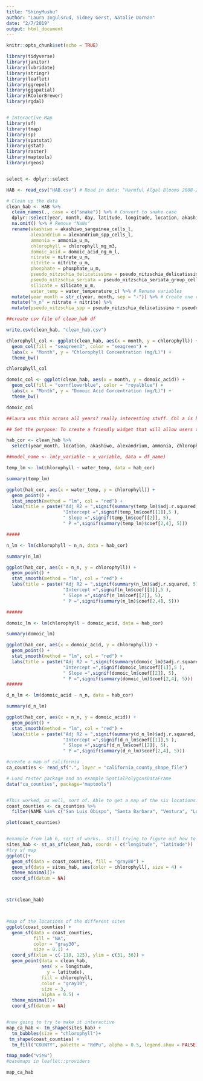 ```yaml
---
title: "ShinyMushu"
author: "Laura Ingulsrud, Sidney Gerst, Natalie Dornan"
date: "2/7/2019"
output: html_document
---
```


```r
knitr::opts_chunk$set(echo = TRUE)
```

```r

library(tidyverse)
library(janitor)
library(lubridate)
library(stringr)
library(leaflet)
library(ggrepel)
library(ggspatial)
library(RColorBrewer)
library(rgdal)


# Interactive Map
library(sf)
library(tmap)
library(sp)
library(spatstat)
library(gstat)
library(raster)
library(maptools)
library(rgeos)


select <- dplyr::select

```

```r

HAB <- read_csv("HAB.csv") # Read in data: "Harmful Algal Blooms 2008-2019"

# Clean up the data
clean_hab <- HAB %>% 
  clean_names(., case = c("snake")) %>% # Convert to snake case
  dplyr::select(year, month, day, latitude, longitude, location, akashiwo_sanguinea_cells_l, alexandrium_spp_cells_l, ammonia_u_m, chlorophyll_mg_m3, domoic_acid_ng_m_l, nitrate_u_m, nitrite_u_m, phosphate_u_m, pseudo_nitzschia_delicatissima_group_cells_l, pseudo_nitzschia_seriata_group_cells_l, silicate_u_m, water_temperature_c) %>% # Selected species that are correlated with HABs
  na.omit() %>% # Remove "NaNs" 
  rename(akashiwo = akashiwo_sanguinea_cells_l,
         alexandrium = alexandrium_spp_cells_l,
         ammonia = ammonia_u_m,
         chlorophyll = chlorophyll_mg_m3,
         domoic_acid = domoic_acid_ng_m_l,
         nitrate = nitrate_u_m,
         nitrite = nitrite_u_m,
         phosphate = phosphate_u_m,
         pseudo_nitzschia_delicatissima = pseudo_nitzschia_delicatissima_group_cells_l,
         pseudo_nitzschia_seriata = pseudo_nitzschia_seriata_group_cells_l,
         silicate = silicate_u_m,
         water_temp = water_temperature_c) %>% # Rename variables
  mutate(year_month = str_c(year, month, sep = "-")) %>% # Create one column of year and month of sample together
  mutate("n_n" = nitrate + nitrite) %>%
  mutate(pseudo_nitzschia_spp = pseudo_nitzschia_delicatissima + pseudo_nitzschia_seriata)## sum N+N concentrations

##create csv file of clean_hab df

write.csv(clean_hab, "clean_hab.csv")

```

```r

chlorophyll_col <- ggplot(clean_hab, aes(x = month, y = chlorophyll)) +
  geom_col(fill = "seagreen3", color = "seagreen") +
  labs(x = "Month", y = "Chlorophyll Concentration (mg/L)") +
  theme_bw() 

chlorophyll_col

domoic_col <- ggplot(clean_hab, aes(x = month, y = domoic_acid)) +
  geom_col(fill = "cornflowerblue", color = "royalblue") +
  labs(x = "Month", y = "Domoic Acid Concentration (mg/L)") +
  theme_bw() 

domoic_col

##laura was this across all years? really interesting stuff. Chl a is highest in May but domoic acid is highest in April! 

```

```r

## Set the purpose: To create a friendly widget that will allow users to explore abiotic and biotic relationships relating to HAB occurence. ex)

hab_cor <- clean_hab %>%
  select(year_month, location, akashiwo, alexandrium, ammonia, chlorophyll, domoic_acid, n_n, phosphate, silicate,     water_temp)

##model_name <- lm(y_variable ~ x_variable, data = df_name)

temp_lm <- lm(chlorophyll ~ water_temp, data = hab_cor)

summary(temp_lm)

ggplot(hab_cor, aes(x = water_temp, y = chlorophyll)) +
  geom_point() +  
  stat_smooth(method = "lm", col = "red") +
  labs(title = paste("Adj R2 = ",signif(summary(temp_lm)$adj.r.squared, 5),
                     "Intercept =",signif(temp_lm$coef[[1]],5 ),
                     " Slope =",signif(temp_lm$coef[[2]], 5),
                     " P =",signif(summary(temp_lm)$coef[2,4], 5)))

#####

n_lm <- lm(chlorophyll ~ n_n, data = hab_cor)

summary(n_lm)

ggplot(hab_cor, aes(x = n_n, y = chlorophyll)) +
  geom_point() +  
  stat_smooth(method = "lm", col = "red") +
  labs(title = paste("Adj R2 = ",signif(summary(n_lm)$adj.r.squared, 5),
                     "Intercept =",signif(n_lm$coef[[1]],5 ),
                     " Slope =",signif(n_lm$coef[[2]], 5),
                     " P =",signif(summary(n_lm)$coef[2,4], 5)))

######

domoic_lm <- lm(chlorophyll ~ domoic_acid, data = hab_cor)

summary(domoic_lm)

ggplot(hab_cor, aes(x = domoic_acid, y = chlorophyll)) +
  geom_point() +  
  stat_smooth(method = "lm", col = "red") +
  labs(title = paste("Adj R2 = ",signif(summary(domoic_lm)$adj.r.squared, 5),
                     "Intercept =",signif(domoic_lm$coef[[1]],5 ),
                     " Slope =",signif(domoic_lm$coef[[2]], 5),
                     " P =",signif(summary(domoic_lm)$coef[2,4], 5)))
######

d_n_lm <- lm(domoic_acid ~ n_n, data = hab_cor)

summary(d_n_lm)

ggplot(hab_cor, aes(x = n_n, y = domoic_acid)) +
  geom_point() +  
  stat_smooth(method = "lm", col = "red") +
  labs(title = paste("Adj R2 = ",signif(summary(d_n_lm)$adj.r.squared, 5),
                     "Intercept =",signif(d_n_lm$coef[[1]],5 ),
                     " Slope =",signif(d_n_lm$coef[[2]], 5),
                     " P =",signif(summary(d_n_lm)$coef[2,4], 5)))

```























```r

#create a map of california 
ca_counties <- read_sf(".", layer = "california_county_shape_file")

# Load raster package and an example SpatialPolygonsDataFrame
data("ca_counties", package="maptools")


#This worked, as well, sort of. Able to get a map of the six locations! 
coast_counties <- ca_counties %>%
  filter(NAME %in% c("San Luis Obispo", "Santa Barbara", "Ventura", "Los Angeles", "Orange", "San Diego"))

plot(coast_counties)


#example from lab 6, sort of works.. still trying to figure out how to post each data point
sites_hab <- st_as_sf(clean_hab, coords = c("longitude", "latitude")) 
#try sf map
ggplot()+
  geom_sf(data = coast_counties, fill = "gray80") +
  geom_sf(data = sites_hab, aes(color = chlorophyll), size = 4) +
  theme_minimal()+
  coord_sf(datum = NA)



str(clean_hab)



#map of the locations of the different sites
ggplot(coast_counties) +
  geom_sf(data = coast_counties, 
          fill = "NA",
          color = "gray30",
          size = 0.1) +
  coord_sf(xlim = c(-118, 125), ylim = c(31, 36)) +
  geom_point(data = clean_hab,
             aes( x = longitude,
               y = latitude),
             fill = chlorophyll,
             color = "gray10",
             size = 3, 
             alpha = 0.5) +
  theme_minimal()+
  coord_sf(datum = NA)


#now going to try to make it interactive
map_ca_hab <- tm_shape(sites_hab) +
  tm_bubbles(size = "chlorophyll")+
 tm_shape(coast_counties) +
  tm_fill("COUNTY", palette = "RdPu", alpha = 0.5, legend.show = FALSE)

tmap_mode("view")
#basemaps in leaflet::providers

map_ca_hab



```




